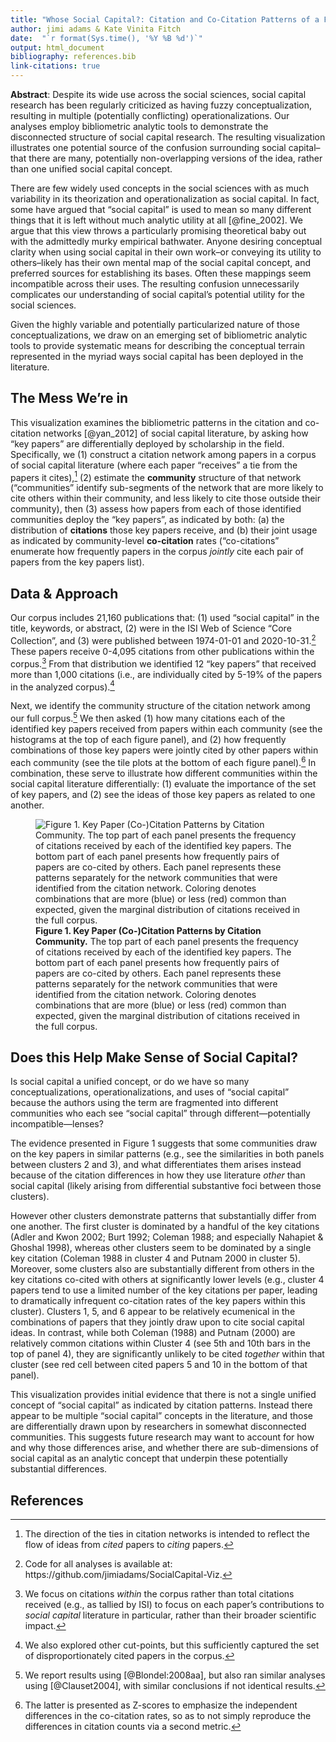 ```yaml
---
title: "Whose Social Capital?: Citation and Co-Citation Patterns of a Fragmented Concept"
author: jimi adams & Kate Vinita Fitch
date:  "`r format(Sys.time(), '%Y %B %d')`"
output: html_document
bibliography: references.bib
link-citations: true
---
```


**Abstract**: Despite its wide use across the social sciences, social capital research has been regularly criticized as having fuzzy conceptualization, resulting in multiple (potentially conflicting) operationalizations. Our analyses employ bibliometric analytic tools to demonstrate the disconnected structure of social capital research. The resulting visualization illustrates one potential source of the confusion surrounding social capital–that there are many, potentially non-overlapping versions of the idea, rather than one unified social capital concept. 


There are few widely used concepts in the social sciences with as much variability in its theorization and operationalization as social capital. In fact, some have argued that “social capital” is used to mean so many different things that it is left without much analytic utility at all [@fine_2002]. We argue that this view throws a particularly promising theoretical baby out with the admittedly murky empirical bathwater. Anyone desiring conceptual clarity when using social capital in their own work–or conveying its utility to others–likely has their own mental map of the social capital concept, and preferred sources for establishing its bases. Often these mappings seem incompatible across their uses. The resulting confusion unnecessarily complicates our understanding of social capital’s potential utility for the social sciences.

Given the highly variable and potentially particularized nature of those conceptualizations, we draw on an emerging set of bibliometric analytic tools to provide systematic means for describing the conceptual terrain represented in the myriad ways social capital has been deployed in the literature.

## The Mess We're in
This visualization examines the bibliometric patterns in the citation and co-citation networks [@yan_2012] of social capital literature, by asking how “key papers” are differentially deployed by scholarship in the field. Specifically, we (1) construct a citation network among papers in a corpus of social capital literature (where each paper "receives" a tie from the papers it cites),^[The direction of the ties in citation networks is intended to reflect the flow of ideas from *cited* papers to *citing* papers.] (2) estimate the **community** structure of that network (“communities” identify sub-segments of the network that are more likely to cite others within their community, and less likely to cite those outside their community), then (3) assess how papers from each of those identified communities deploy the "key papers", as indicated by both: (a) the distribution of **citations** those key papers receive, and (b) their joint usage as indicated by community-level **co-citation** rates (“co-citations” enumerate how frequently papers in the corpus *jointly* cite each pair of papers from the key papers list).

## Data & Approach
Our corpus includes 21,160 publications that: (1) used "social capital" in the title, keywords, or abstract, (2) were in the ISI Web of Science "Core Collection", and (3) were published between 1974-01-01 and 2020-10-31.^[Code for all analyses is available at: https://github.com/jimiadams/SocialCapital-Viz.] These papers receive 0-4,095 citations from other publications within the corpus.^[We focus on citations *within* the corpus rather than total citations received (e.g., as tallied by ISI) to focus on each paper's contributions to *social capital* literature in particular, rather than their broader scientific impact.] From that distribution we identified 12 "key papers" that received more than 1,000 citations (i.e., are individually cited by 5-19% of the papers in the analyzed corpus).^[We also explored other cut-points, but this sufficiently captured the set of disproportionately cited papers in the corpus.] 

Next, we identify the community structure of the citation network among our full corpus.^[We report results using [@Blondel:2008aa], but also ran similar analyses using [@Clauset2004], with similar conclusions if not identical results.] We then asked (1) how many citations each of the identified key papers received from papers within each community (see the histograms at the top of each figure panel), and (2) how frequently combinations of those key papers were jointly cited by other papers within each community (see the tile plots at the bottom of each figure panel).^[The latter is presented as Z-scores to emphasize the independent differences in the co-citation rates, so as to not simply reproduce the differences in citation counts via a second metric.] In combination, these serve to illustrate how different communities within the social capital literature differentially: (1) evaluate the importance of the set of key papers, and (2) see the ideas of those key papers as related to one another.

![**Figure 1. Key Paper (Co-)Citation Patterns by Citation Community.** The top part of each panel presents the frequency of citations received by each of the identified key papers. The bottom part of each panel presents how frequently pairs of papers are co-cited by others. Each panel represents these patterns separately for the network communities that were identified from the citation network. Coloring denotes combinations that are more (blue) or less (red) common than expected, given the marginal distribution of citations received in the full corpus.](img/Figure1.png)

## Does this Help Make Sense of Social Capital?
Is social capital a unified concept, or do we have so many conceptualizations, operationalizations, and uses of "social capital" because the authors using the term are fragmented into different communities who each see "social capital" through different---potentially incompatible---lenses? 

The evidence presented in Figure 1 suggests that some communities draw on the key papers in similar patterns (e.g., see the similarities in both panels between clusters 2 and 3), and what differentiates them arises instead because of the citation differences in how they use literature *other* than social capital (likely arising from differential substantive foci between those clusters). 

However other clusters demonstrate patterns that substantially differ from one another. The first cluster is dominated by a handful of the key citations (Adler and Kwon 2002; Burt 1992; Coleman 1988; and especially Nahapiet & Ghoshal 1998), whereas other clusters seem to be dominated by a single key citation (Coleman 1988 in cluster 4 and Putnam 2000 in cluster 5). Moreover, some clusters also are substantially different from others in the key citations co-cited with others at significantly lower levels (e.g., cluster 4 papers tend to use a limited number of the key citations per paper, leading to dramatically infrequent co-citation rates of the key papers within this cluster). Clusters 1, 5, and 6 appear to be relatively ecumenical in the combinations of papers that they jointly draw upon to cite social capital ideas. In contrast, while both Coleman (1988) and Putnam (2000) are relatively common citations within Cluster 4 (see 5th and 10th bars in the top of panel 4), they are significantly unlikely to be cited *together* within that cluster (see red cell between cited papers 5 and 10 in the bottom of that panel).
 
This visualization provides initial evidence that there is not a single unified concept of "social capital" as indicated by citation patterns. Instead there appear to be multiple "social capital" concepts in the literature, and those are differentially drawn upon by researchers in somewhat disconnected communities. This suggests future research may want to account for how and why those differences arise, and whether there are sub-dimensions of social capital as an analytic concept that underpin these potentially substantial differences.

## References